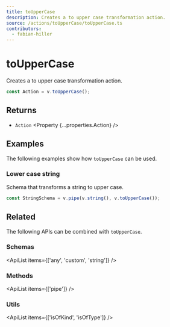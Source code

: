 ```yaml
---
title: toUpperCase
description: Creates a to upper case transformation action.
source: /actions/toUpperCase/toUpperCase.ts
contributors:
  - fabian-hiller
---
```



# toUpperCase

Creates a to upper case transformation action.

```ts
const Action = v.toUpperCase();
```

## Returns

- `Action` <Property {...properties.Action} />

## Examples

The following examples show how `toUpperCase` can be used.

### Lower case string

Schema that transforms a string to upper case.

```ts
const StringSchema = v.pipe(v.string(), v.toUpperCase());
```

## Related

The following APIs can be combined with `toUpperCase`.

### Schemas

<ApiList items={['any', 'custom', 'string']} />

### Methods

<ApiList items={['pipe']} />

### Utils

<ApiList items={['isOfKind', 'isOfType']} />
